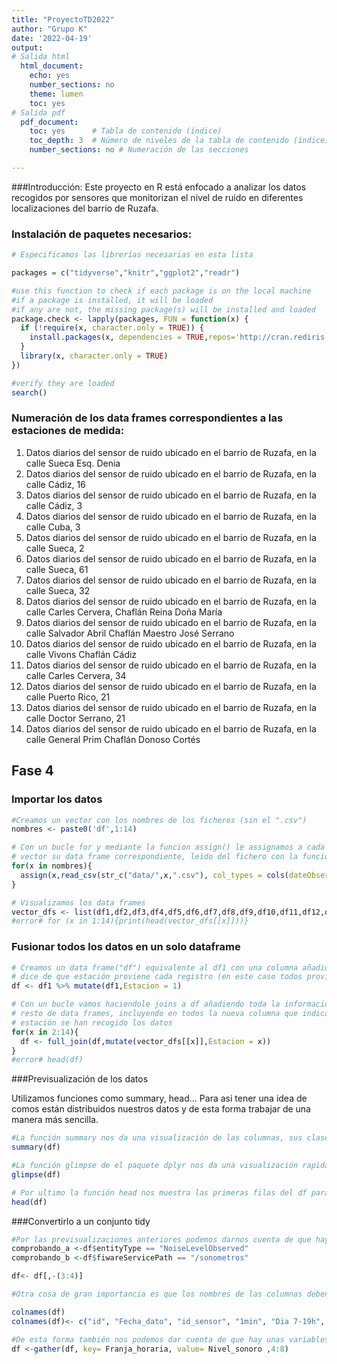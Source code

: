 ```yaml
---
title: "ProyectoTD2022"
author: "Grupo K"
date: '2022-04-19'
output:
# Salida html 
  html_document:
    echo: yes
    number_sections: no
    theme: lumen
    toc: yes
# Salida pdf
  pdf_document:
    toc: yes      # Tabla de contenido (índice)
    toc_depth: 3  # Número de niveles de la tabla de contenido (índice) # 1, ##2,###3
    number_sections: no # Numeración de las secciones

---
```

###Introducción:
Este proyecto en R está enfocado a analizar los datos recogidos por sensores que monitorizan el nivel de ruido en diferentes localizaciones del barrio de Ruzafa.

### Instalación de paquetes necesarios:
```r

# Especificamos las librerías necesarias en esta lista

packages = c("tidyverse","knitr","ggplot2","readr")

#use this function to check if each package is on the local machine
#if a package is installed, it will be loaded
#if any are not, the missing package(s) will be installed and loaded
package.check <- lapply(packages, FUN = function(x) {
  if (!require(x, character.only = TRUE)) {
    install.packages(x, dependencies = TRUE,repos='http://cran.rediris.es')
  }
  library(x, character.only = TRUE)
})

#verify they are loaded
search()

```

### Numeración de los data frames correspondientes a las estaciones de medida:

1. Datos diarios del sensor de ruido ubicado en el barrio de Ruzafa, en la calle Sueca Esq. Denia
2. Datos diarios del sensor de ruido ubicado en el barrio de Ruzafa, en la calle Cádiz, 16
3. Datos diarios del sensor de ruido ubicado en el barrio de Ruzafa, en la calle Cádiz, 3
4. Datos diarios del sensor de ruido ubicado en el barrio de Ruzafa, en la calle Cuba, 3
5. Datos diarios del sensor de ruido ubicado en el barrio de Ruzafa, en la calle Sueca, 2
6. Datos diarios del sensor de ruido ubicado en el barrio de Ruzafa, en la calle Sueca, 61
7. Datos diarios del sensor de ruido ubicado en el barrio de Ruzafa, en la calle Sueca, 32
8. Datos diarios del sensor de ruido ubicado en el barrio de Ruzafa, en la calle Carles Cervera, Chaflán Reina Doña María
9. Datos diarios del sensor de ruido ubicado en el barrio de Ruzafa, en la calle Salvador Abril Chaflán Maestro José Serrano
10. Datos diarios del sensor de ruido ubicado en el barrio de Ruzafa, en la calle Vivons Chaflán Cádiz
11. Datos diarios del sensor de ruido ubicado en el barrio de Ruzafa, en la calle Carles Cervera, 34
12. Datos diarios del sensor de ruido ubicado en el barrio de Ruzafa, en la calle Puerto Rico, 21
13. Datos diarios del sensor de ruido ubicado en el barrio de Ruzafa, en la calle Doctor Serrano, 21
14. Datos diarios del sensor de ruido ubicado en el barrio de Ruzafa, en la calle General Prim Chaflán Donoso Cortés

## Fase 4

### Importar los datos
```r
#Creamos un vector con los nombres de los ficheros (sin el ".csv")
nombres <- paste0('df',1:14)

# Con un bucle for y mediante la funcion assign() le assignamos a cada nombre del 
# vector su data frame correspondiente, leido del fichero con la función read_csv
for(x in nombres){
  assign(x,read_csv(str_c("data/",x,".csv"), col_types = cols(dateObserved = col_datetime(format = "%Y-%m-%d"))))
}

# Visualizamos los data frames
vector_dfs <- list(df1,df2,df3,df4,df5,df6,df7,df8,df9,df10,df11,df12,df13,df14)
#error# for (x in 1:14){print(head(vector_dfs[[x]]))}
```

### Fusionar todos los datos en un solo dataframe
```r
# Creamos un data frame("df") equivalente al df1 con una columna añadida que 
# dice de que estación proviene cada registro (en este caso todos provienen de la 1)
df <- df1 %>% mutate(df1,Estacion = 1)

# Con un bucle vamos haciendole joins a df añadiendo toda la informacion del 
# resto de data frames, incluyendo en todos la nueva columna que indica en que 
# estación se han recogido los datos
for(x in 2:14){
  df <- full_join(df,mutate(vector_dfs[[x]],Estacion = x))
}
#error# head(df)
```

###Previsualización de los datos

Utilizamos funciones como summary, head... Para asi tener una idea de comos están distribuidos nuestros datos y de esta forma trabajar de una manera más sencilla.

```r
#La función summary nos da una visualización de las columnas, sus clases y otras informaciones
summary(df)

#La función glimpse de el paquete dplyr nos da una visualización rapida del dataframe que estamos tratando.
glimpse(df)

# Por ultimo la función head nos muestra las primeras filas del df para hacernos una idea real
head(df)

```

###Convertirlo a un conjunto tidy

```r
#Por las previsualizaciones anteriores podemos darnos cuenta de que hay dos columnas que no varian por lo tanto podemos eliminarlas del df
comprobando_a <-df$entityType == "NoiseLevelObserved"
comprobando_b <-df$fiwareServicePath == "/sonometros"

df<- df[,-(3:4)]
```


```r
#Otra cosa de gran importancia es que los nombres de las columnas deben de ser representativos y que se puendan entender. Por ello le vamos a cambiar los nombres a unos más simples

colnames(df)
colnames(df)<- c("id", "Fecha_dato", "id_sensor", "1min", "Dia 7-19h", "Dia_tarde_noche", "Tarde 19-23h", "Noche 23-7h", "Dia_medidas", "Estacion")
```

```r
#De esta forma también nos podemos dar cuenta de que hay unas variables puestas como columnas
df <-gather(df, key= Franja_horaria, value= Nivel_sonoro ,4:8)
```